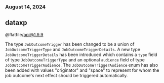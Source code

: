 ### August 14, 2024
## dataxp

@flatfile/api@1.9.9

 The type `JobOutcomeTrigger` has been changed to be a union of `JobOutcomeTriggerType` and `JobOutcomeTriggerDetails`. A new type `JobOutcomeTriggerDetails` has been introduced which contains a `type` field of type `JobOutcomeTriggerType` and an optional `audience` field of type `JobOutcomeTriggerAudience`. The `JobOutcomeTriggerAudience` enum has also been added with values "originator" and "space" to represent for whom the job outcome's next effect should be triggered automatically.